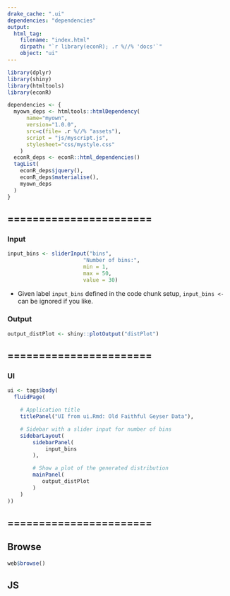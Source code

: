 ```yaml
---
drake_cache: ".ui"
dependencies: "dependencies"
output:
  html_tag:
    filename: "index.html"
    dirpath: "`r library(econR); .r %//% 'docs'`"
    object: "ui"
---
```



```r
library(dplyr)
library(shiny)
library(htmltools)
library(econR)

```

```r
dependencies <- {
  myown_deps <- htmltools::htmlDependency(
      name="myown",
      version="1.0.0",
      src=c(file= .r %//% "assets"),
      script = "js/myscript.js",
      stylesheet="css/mystyle.css"
    )
  econR_deps <- econR::html_dependencies()
  tagList(
    econR_deps$jquery(),
    econR_deps$materialise(),
    myown_deps
  )
}
```


## =======================

### Input

```r
input_bins <- sliderInput("bins",
                        "Number of bins:",
                        min = 1,
                        max = 50,
                        value = 30)
```

  * Given label `input_bins` defined in the code chunk setup, `input_bins <-` can be ignored if you like.
  
### Output

```r
output_distPlot <- shiny::plotOutput("distPlot")
```

## =======================

### UI

```r
ui <- tags$body(
  fluidPage(

    # Application title
    titlePanel("UI from ui.Rmd: Old Faithful Geyser Data"),

    # Sidebar with a slider input for number of bins 
    sidebarLayout(
        sidebarPanel(
            input_bins
        ),

        # Show a plot of the generated distribution
        mainPanel(
           output_distPlot
        )
    )
))
```



## =======================


## Browse

```r
web$browse()
```





## JS


<!--JS end-->

